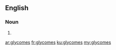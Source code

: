 ==English==

===Noun===
{{head|en}}

# {{plural of|glycome}}

[[ar:glycomes]]
[[fr:glycomes]]
[[ku:glycomes]]
[[my:glycomes]]